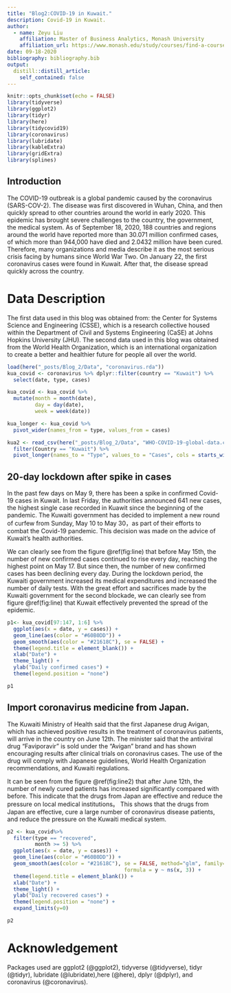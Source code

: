 ```yaml
---
title: "Blog2:COVID-19 in Kuwait."
description: Covid-19 in Kuwait.
author:
  - name: Zeyu Liu 
    affiliation: Master of Business Analytics, Monash University
    affiliation_url: https://www.monash.edu/study/courses/find-a-course/2021/business-analytics-b6022?gclid=Cj0KCQjwy8f6BRC7ARIsAPIXOjji0OMyDmLQ4OA-UFlChWUF-CGyCVV1ehQgmU7cC4mGLApsgLP7WckaAhW7EALw_wcB&gclsrc=aw.ds
date: 09-18-2020
bibliography: bibliography.bib
output:
  distill::distill_article:
    self_contained: false
---
```


```r
knitr::opts_chunk$set(echo = FALSE)
library(tidyverse)
library(ggplot2)
library(tidyr)
library(here)
library(tidycovid19)
library(coronavirus)
library(lubridate)
library(kableExtra)
library(gridExtra)
library(splines)
```

## Introduction

The COVID-19 outbreak is a global pandemic caused by the coronavirus (SARS-COV-2). The disease was first discovered in Wuhan, China, and then quickly spread to other countries around the world in early 2020. This epidemic has brought severe challenges to the country, the government, the medical system. As of September 18, 2020, 188 countries and regions around the world have reported more than 30.071 million confirmed cases, of which more than 944,000 have died and 2.0432 million have been cured. Therefore, many organizations and media describe it as the most serious crisis facing by humans since World War Two. On January 22, the first coronavirus cases were found in Kuwait. After that, the disease spread quickly across the country.

# Data Description

The first data used in this blog was obtained from: the Center for Systems Science and Engineering (CSSE), which is a research collective housed within the Department of Civil and Systems Engineering (CaSE) at Johns Hopkins University (JHU). The second data used in this blog was obtained from the World Health Organization, which is an international organization to create a better and healthier future for people all over the world.

```r
load(here("_posts/Blog_2/Data", "coronavirus.rda"))
kua_covid <- coronavirus %>% dplyr::filter(country == "Kuwait") %>%
  select(date, type, cases)

kua_covid <- kua_covid %>%
  mutate(month = month(date),
         day = day(date), 
         week = week(date))

kua_longer <- kua_covid %>%
  pivot_wider(names_from = type, values_from = cases)

kua2 <- read_csv(here("_posts/Blog_2/Data", "WHO-COVID-19-global-data.csv")) %>%
  filter(Country == "Kuwait") %>%
  pivot_longer(names_to = "Type", values_to = "Cases", cols = starts_with("Cumulative"))
```

## 20-day lockdown after spike in cases

In the past few days on May 9, there has been a spike in confirmed Covid-19 cases in Kuwait. In last Friday, the authorities announced 641 new cases, the highest single case recorded in Kuawit since the beginning of the pandemic. The Kuwaiti government has decided to implement a new round of curfew from Sunday, May 10 to May 30，as part of their efforts to combat the Covid-19 pandemic. This decision was made on the advice of Kuwait’s health authorities. 

We can clearly see from the figure \@ref(fig:line) that before May 15th, the number of new confirmed cases continued to rise every day, reaching the highest point on May 17. But since then, the number of new confirmed cases has been declining every day. During the lockdown period, the Kuwaiti government increased its medical expenditures and increased the number of daily tests. With the great effort and sacrifices made by the Kuwaiti government for the second blockade, we can clearly see from figure \@ref(fig:line) that Kuwait effectively prevented the spread of the epidemic. 


```r
p1<- kua_covid[97:147, 1:6] %>%
  ggplot(aes(x = date, y = cases)) +
  geom_line(aes(color = "#60B0DD")) +
  geom_smooth(aes(color = "#21618C"), se = FALSE) +
  theme(legend.title = element_blank()) +
  xlab("Date") +
  theme_light() +
  ylab("Daily confirmed cases") +
  theme(legend.position = "none")

p1
```

## Import coronavirus medicine from Japan.

The Kuwaiti Ministry of Health said that the first Japanese drug Avigan, which has achieved positive results in the treatment of coronavirus patients, will arrive in the country on June 12th.
The minister said that the antiviral drug “Faviporavir” is sold under the “Avigan” brand and has shown encouraging results after clinical trials on coronavirus cases. The use of the drug will comply with Japanese guidelines, World Health Organization recommendations, and Kuwaiti regulations.

It can be seen from the figure \@ref(fig:line2) that after June 12th, the number of newly cured patients has increased significantly compared with before. This indicate that the drugs from Japan are effective and reduce the pressure on local medical institutions。 This shows that the drugs from Japan are effective, cure a large number of coronavirus disease patients, and reduce the pressure on the Kuwaiti medical system.

```r
p2 <- kua_covid%>%
  filter(type == "recovered",
         month >= 5) %>%
  ggplot(aes(x = date, y = cases)) +
  geom_line(aes(color = "#60B0DD")) +
  geom_smooth(aes(color = "#21618C"), se = FALSE, method="glm", family="quasipoisson", 
                                      formula = y ~ ns(x, 3)) +
  theme(legend.title = element_blank()) +
  xlab("Date") +
  theme_light() +
  ylab("Daily recovered cases") +
  theme(legend.position = "none") +
  expand_limits(y=0)

p2
```



# Acknowledgement

Packages used are ggplot2 (@ggplot2), tidyverse (@tidyverse), tidyr (@tidyr), lubridate (@lubridate),here (@here), dplyr (@dplyr), and coronavirus (@coronavirus).
